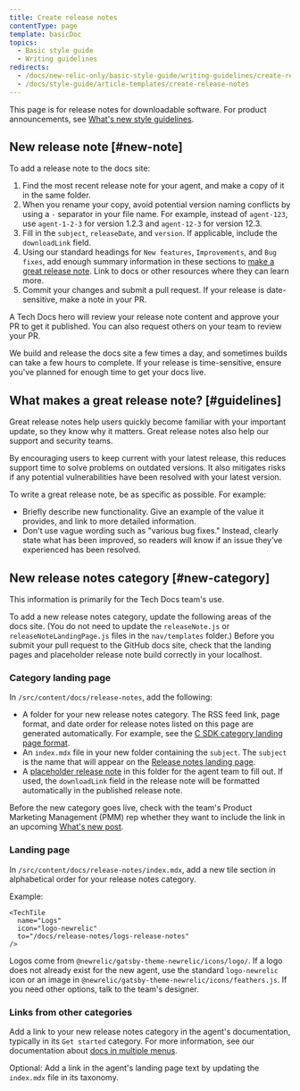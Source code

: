 ```yaml
---
title: Create release notes
contentType: page
template: basicDoc
topics:
  - Basic style guide
  - Writing guidelines
redirects:
  - /docs/new-relic-only/basic-style-guide/writing-guidelines/create-release-notes
  - /docs/style-guide/article-templates/create-release-notes
---
```


This page is for release notes for downloadable software. For product announcements, see [What's new style guidelines](/docs/style-guide/article-templates/whats-new-style-guidelines/).

## New release note [#new-note]

To add a release note to the docs site:

1. Find the most recent release note for your agent, and make a copy of it in the same folder.
2. When you rename your copy, avoid potential version naming conflicts by using a `-` separator in your file name. For example, instead of `agent-123`, use `agent-1-2-3` for version 1.2.3 and `agent-12-3` for version 12.3.
3. Fill in the `subject`, `releaseDate`, and `version`. If applicable, include the `downloadLink` field.
4. Using our standard headings for `New features`, `Improvements`, and `Bug fixes`, add enough summary information in these sections to [make a great release note](/docs/style-guide/article-templates/create-release-notes/#guidelines). Link to docs or other resources where they can learn more.
5. Commit your changes and submit a pull request. If your release is date-sensitive, make a note in your PR.

A Tech Docs hero will review your release note content and approve your PR to get it published. You can also request others on your team to review your PR.

We build and release the docs site a few times a day, and sometimes builds can take a few hours to complete. If your release is time-sensitive, ensure you've planned for enough time to get your docs live.

## What makes a great release note? [#guidelines]

Great release notes help users quickly become familiar with your important update, so they know why it matters. Great release notes also help our support and security teams.

By encouraging users to keep current with your latest release, this reduces support time to solve problems on outdated versions. It also mitigates risks if any potential vulnerabilities have been resolved with your latest version.

To write a great release note, be as specific as possible. For example:

* Briefly describe new functionality. Give an example of the value it provides, and link to more detailed information.
* Don't use vague wording such as "various bug fixes." Instead, clearly state what has been improved, so readers will know if an issue they’ve experienced has been resolved.

## New release notes category [#new-category]

This information is primarily for the Tech Docs team's use.

To add a new release notes category, update the following areas of the docs site. (You do not need to update the `releaseNote.js` or `releaseNoteLandingPage.js` files in the `nav/templates` folder.) Before you submit your pull request to the GitHub docs site, check that the landing pages and placeholder release note build correctly in your localhost.

### Category landing page

In `/src/content/docs/release-notes`, add the following:

* A folder for your new release notes category. The RSS feed link, page format, and date order for release notes listed on this page are generated automatically. For example, see the [C SDK category landing page format](/docs/release-notes/agent-release-notes/c-sdk-release-notes/).
* An `index.mdx` file in your new folder containing the `subject`. The `subject` is the name that will appear on the [Release notes landing page](/docs/release-notes/).
* A [placeholder release note](/docs/style-guide/article-templates/create-release-notes/#new-note) in this folder for the agent team to fill out. If used, the `downloadLink` field in the release note will be formatted automatically in the published release note.

Before the new category goes live, check with the team's Product Marketing Management (PMM) rep whether they want to include the link in an upcoming [What's new post](/docs/style-guide/article-templates/whats-new-style-guidelines/). 

### Landing page

In `/src/content/docs/release-notes/index.mdx`, add a new tile section in alphabetical order for your release notes category.

Example:

```
<TechTile
  name="Logs"
  icon="logo-newrelic"
  to="/docs/release-notes/logs-release-notes"
/>
```

Logos come from `@newrelic/gatsby-theme-newrelic/icons/logo/`. If a logo does not already exist for the new agent, use the standard `logo-newrelic` icon or an image in `@newrelic/gatsby-theme-newrelic/icons/feathers.js`. If you need other options, talk to the team's designer.

### Links from other categories

Add a link to your new release notes category in the agent's documentation, typically in its `Get started` category. For more information, see our documentation about [docs in multiple menus](/docs/style-guide/processes-procedures/include-a-doc-in-multiple-menus/).

Optional: Add a link in the agent's landing page text by updating the `index.mdx` file in its taxonomy.
